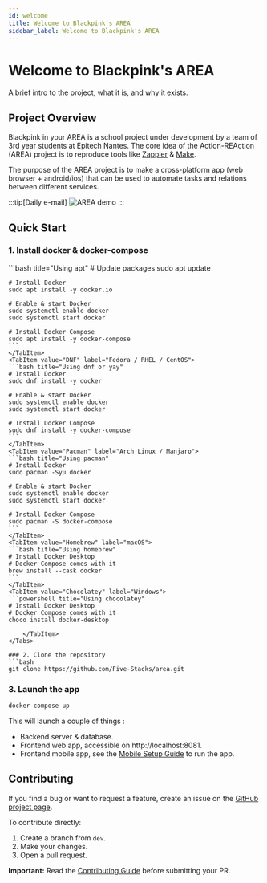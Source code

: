 ```yaml
---
id: welcome
title: Welcome to Blackpink's AREA
sidebar_label: Welcome to Blackpink's AREA
---
```



# Welcome to Blackpink's AREA
A brief intro to the project, what it is, and why it exists.
## Project Overview
Blackpink in your AREA is a school project under development by a team of 3rd year students at Epitech Nantes.
The core idea of the Action-REAction (AREA) project is to reproduce tools like [Zappier](https://zapier.com/) & [Make](https://www.make.com/en).

The purpose of the AREA project is to make a cross-platform app (web browser + android/ios) that can be used to automate tasks and relations between different services.

:::tip[Daily e-mail]
![AREA demo](area-demo.png)
:::

## Quick Start
### 1. Install docker & docker-compose
<Tabs>
    <TabItem value="APT" label="Ubuntu / Debian" default>
    ```bash title="Using apt"
    # Update packages
    sudo apt update

    # Install Docker
    sudo apt install -y docker.io

    # Enable & start Docker
    sudo systemctl enable docker
    sudo systemctl start docker

    # Install Docker Compose
    sudo apt install -y docker-compose
    ```
    </TabItem>
    <TabItem value="DNF" label="Fedora / RHEL / CentOS">
    ```bash title="Using dnf or yay"
    # Install Docker
    sudo dnf install -y docker

    # Enable & start Docker
    sudo systemctl enable docker
    sudo systemctl start docker

    # Install Docker Compose
    sudo dnf install -y docker-compose
    ```
    </TabItem>
    <TabItem value="Pacman" label="Arch Linux / Manjaro">
    ```bash title="Using pacman"
    # Install Docker
    sudo pacman -Syu docker

    # Enable & start Docker
    sudo systemctl enable docker
    sudo systemctl start docker

    # Install Docker Compose
    sudo pacman -S docker-compose
    ```
    </TabItem>
    <TabItem value="Homebrew" label="macOS">
    ```bash title="Using homebrew"
    # Install Docker Desktop
    # Docker Compose comes with it
    brew install --cask docker
    ```
    </TabItem>
    <TabItem value="Chocolatey" label="Windows">
    ```powershell title="Using chocolatey"
    # Install Docker Desktop
    # Docker Compose comes with it
    choco install docker-desktop
```
    </TabItem>
</Tabs>

### 2. Clone the repository
```bash
git clone https://github.com/Five-Stacks/area.git
```

### 3. Launch the app
```bash
docker-compose up
```

This will launch a couple of things :
- Backend server & database.
- Frontend web app, accessible on http://localhost:8081.
- Frontend mobile app, see the [Mobile Setup Guide](/guides/installation/#mobile-setup) to run the app.

## Contributing

If you find a bug or want to request a feature, create an issue on the [GitHub project page](https://github.com/Five-Stacks/area/issues).

To contribute directly:
1. Create a branch from `dev`.
2. Make your changes.
3. Open a pull request.

**Important:** Read the [Contributing Guide](/guides/contributing) before submitting your PR.
